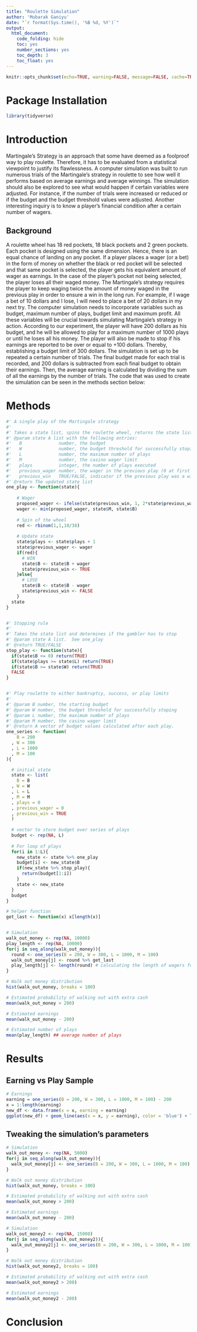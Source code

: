 ```yaml
---
title: "Roulette Simulation"
author: 'Mubarak Ganiyu'
date: "`r format(Sys.time(), '%B %d, %Y')`"
output:
  html_document:
    code_folding: hide
    toc: yes
    number_sections: yes
    toc_depth: 3
    toc_float: yes
---
```


```r
knitr::opts_chunk$set(echo=TRUE, warning=FALSE, message=FALSE, cache=TRUE)
```

# Package Installation

```r
library(tidyverse)
```

# Introduction

Martingale's Strategy is an approach that some have deemed as a foolproof way to play roulette. Therefore, it has to be evaluated from a statistical viewpoint to justify its flawlessness. A computer simulation was built to run numerous trials of the Martingale's strategy in roulette to see how well it performs based on average earnings and average winnings. The simulation should also be explored to see what would happen if certain variables were adjusted. For instance, if the number of trials were increased or reduced or if the budget and the budget threshold values were adjusted. Another interesting inquiry is to know a player's financial condition after a certain number of wagers.

## Background

A roulette wheel has 18 red pockets, 18 black pockets and 2 green pockets. Each pocket is designed using the same dimension. Hence, there is an equal chance of landing on any pocket. If a player places a wager (or a bet) in the form of money on whether the black or red pocket will be selected and that same pocket is selected, the player gets his equivalent amount of wager as earnings. In the case of the player's pocket not being selected, the player loses all their waged money. The Martingale's strategy requires the player to keep waging twice the amount of money waged in the previous play in order to ensure a win in the long run. For example, if I wage a bet of 10 dollars and I lose, I will need to place a bet of 20 dollars in my next try. The computer simulation needs to incorporate variables such as budget, maximum number of plays, budget limit and maximum profit. All these variables will be crucial towards simulating Martingale's strategy in action. According to our experiment, the player will have 200 dollars as his budget, and he will be allowed to play for a maximum number of 1000 plays or until he loses all his money. The player will also be made to stop if his earnings are reported to be over or equal to +100 dollars. Thereby, establishing a budget limit of 300 dollars. The simulation is set up to be repeated a certain number of trials. The final budget made for each trial is recorded, and 200 dollars is subtracted from each final budget to obtain their earnings. Then, the average earning is calculated by dividing the sum of all the earnings by the number of trials. The code that was used to create the simulation can be seen in the methods section below:

# Methods

```r
#' A single play of the Martingale strategy
#'
#' Takes a state list, spins the roulette wheel, returns the state list with updated values (for example, budget, plays, etc)
#' @param state A list with the following entries: 
#'   B              number, the budget
#'   W              number, the budget threshold for successfully stoping
#'   L              number, the maximum number of plays 
#'   M              number, the casino wager limit
#'   plays          integer, the number of plays executed
#'   previous_wager number, the wager in the previous play (0 at first play)
#'   previous_win   TRUE/FALSE, indicator if the previous play was a win (TRUE at first play)
#' @return The updated state list
one_play <- function(state){
  
    # Wager
    proposed_wager <- ifelse(state$previous_win, 1, 2*state$previous_wager)
    wager <- min(proposed_wager, state$M, state$B)
    
    # Spin of the wheel
    red <- rbinom(1,1,18/38)
    
    # Update state
    state$plays <- state$plays + 1
    state$previous_wager <- wager
    if(red){
      # WIN
      state$B <- state$B + wager
      state$previous_win <- TRUE
    }else{
      # LOSE
      state$B <- state$B - wager
      state$previous_win <- FALSE
    }
  state
}


#' Stopping rule
#'
#' Takes the state list and determines if the gambler has to stop
#' @param state A list.  See one_play
#' @return TRUE/FALSE
stop_play <- function(state){
  if(state$B <= 0) return(TRUE)
  if(state$plays >= state$L) return(TRUE)
  if(state$B >= state$W) return(TRUE)
  FALSE
}


#' Play roulette to either bankruptcy, success, or play limits
#'
#' @param B number, the starting budget
#' @param W number, the budget threshold for successfully stoping
#' @param L number, the maximum number of plays 
#' @param M number, the casino wager limit
#' @return A vector of budget values calculated after each play.
one_series <- function(
    B = 200
  , W = 300
  , L = 1000
  , M = 100
){

  # initial state
  state <- list(
    B = B
  , W = W
  , L = L
  , M = M
  , plays = 0
  , previous_wager = 0
  , previous_win = TRUE
  )
  
  # vector to store budget over series of plays
  budget <- rep(NA, L)
  
  # For loop of plays
  for(i in 1:L){
    new_state <- state %>% one_play
    budget[i] <- new_state$B
    if(new_state %>% stop_play){
      return(budget[1:i])
    }
    state <- new_state
  }
  budget    
}

# helper function
get_last <- function(x) x[length(x)] 


# Simulation
walk_out_money <- rep(NA, 10000)
play_length <- rep(NA, 10000)
for(j in seq_along(walk_out_money)){
  round <- one_series(B = 200, W = 300, L = 1000, M = 100)
  walk_out_money[j] <- round %>% get_last
  play_length[j] <- length(round) # calculating the length of wagers for each round
}

# Walk out money distribution
hist(walk_out_money, breaks = 100)

# Estimated probability of walking out with extra cash
mean(walk_out_money > 200)

# Estimated earnings
mean(walk_out_money - 200)

# Estimated number of plays 
mean(play_length) ## average number of plays
```

# Results

## Earning vs Play Sample

```r
# Earnings
earning = one_series(B = 200, W = 300, L = 1000, M = 100) - 200
x = 1:length(earning)
new_df <- data.frame(x = x, earning = earning)
ggplot(new_df) + geom_line(aes(x = x, y = earning), color = 'blue') + labs(title = "A typical example of a roulette round", x = "play number") + theme_bw()
```


## Tweaking the simulation's parameters

```r
# Simulation
walk_out_money <- rep(NA, 5000)
for(j in seq_along(walk_out_money)){
  walk_out_money[j] <- one_series(B = 200, W = 300, L = 1000, M = 100) %>% get_last
}

# Walk out money distribution
hist(walk_out_money, breaks = 100)

# Estimated probability of walking out with extra cash
mean(walk_out_money > 200)

# Estimated earnings
mean(walk_out_money - 200)

# Simulation
walk_out_money2 <- rep(NA, 15000)
for(j in seq_along(walk_out_money2)){
  walk_out_money2[j] <- one_series(B = 200, W = 300, L = 1000, M = 100) %>% get_last
}

# Walk out money distribution
hist(walk_out_money2, breaks = 100)

# Estimated probability of walking out with extra cash
mean(walk_out_money2 > 200)

# Estimated earnings
mean(walk_out_money2 - 200)
```

# Conclusion


